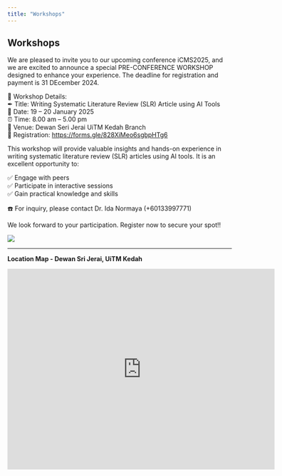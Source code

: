```yaml
---
title: "Workshops"
---
```

## Workshops\

We are pleased to invite you to our upcoming conference iCMS2025, and we are excited to announce a special PRE-CONFERENCE WORKSHOP designed to enhance your experience. The deadline for registration and payment is 31 DEcember 2024.\

📝 Workshop Details:\
✒ Title: Writing Systematic Literature Review (SLR) Article using AI Tools\
📆 Date: 19 – 20 January 2025\
⏰ Time: 8.00 am – 5.00 pm\
📍 Venue: Dewan Seri Jerai UiTM Kedah Branch\
📜 Registration: [https://forms.gle/828XiMeo6sgbpHTg6](https://forms.gle/828XiMeo6sgbpHTg6)

This workshop will provide valuable insights and hands-on experience in writing systematic literature review (SLR) articles using AI tools. It is an excellent opportunity to:\

✅ Engage with peers\
✅ Participate in interactive sessions\
✅ Gain practical knowledge and skills\

☎️ For inquiry, please contact Dr. Ida Normaya (+60133997771)\

We look forward to your participation. Register now to secure your spot‼\

![](images/workshop.jpeg)

---

**Location Map - Dewan Sri Jerai, UiTM Kedah**\

:::{.column-screen}
<iframe src="https://www.google.com/maps/embed?pb=!1m18!1m12!1m3!1d992.5009262701295!2d100.4476318858099!3d5.712599694269335!2m3!1f0!2f0!3f0!3m2!1i1024!2i768!4f13.1!3m3!1m2!1s0x304b2979ed20c52b%3A0x91cf14f6f3fcdd0d!2sDewan%20Sri%20Jerai!5e0!3m2!1sen!2smy!4v1736742212570!5m2!1sen!2smy" width="600" height="450" style="border:0;" allowfullscreen="" loading="lazy" referrerpolicy="no-referrer-when-downgrade"></iframe>
:::
